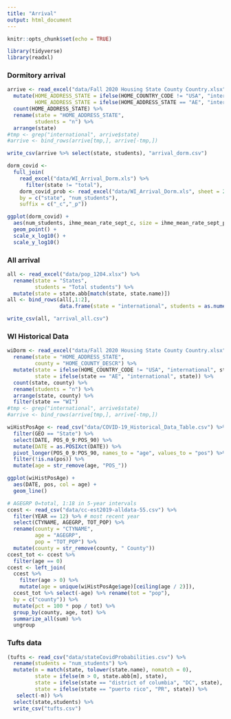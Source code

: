 ```yaml
---
title: "Arrival"
output: html_document
---
```


```r
knitr::opts_chunk$set(echo = TRUE)
```

```r
library(tidyverse)
library(readxl)
```

### Dormitory arrival

```r
arrive <- read_excel("data/Fall 2020 Housing State County Country.xlsx") %>%
  mutate(HOME_ADDRESS_STATE = ifelse(HOME_COUNTRY_CODE != "USA", "international", HOME_ADDRESS_STATE),
         HOME_ADDRESS_STATE = ifelse(HOME_ADDRESS_STATE == "AE", "international", HOME_ADDRESS_STATE)) %>%
  count(HOME_ADDRESS_STATE) %>%
  rename(state = "HOME_ADDRESS_STATE",
         students = "n") %>%
  arrange(state)
#tmp <- grep("international", arrive$state)
#arrive <- bind_rows(arrive[tmp,], arrive[-tmp,])
```

```r
write_csv(arrive %>% select(state, students), "arrival_dorm.csv")
```

```r
dorm_covid <- 
  full_join(
    read_excel("data/WI_Arrival_Dorm.xls") %>%
      filter(state != "total"),
    dorm_covid_prob <- read_excel("data/WI_Arrival_Dorm.xls", sheet = 2),
    by = c("state", "num_students"),
    suffix = c("_c","_p"))
```

```r
ggplot(dorm_covid) +
  aes(num_students, ihme_mean_rate_sept_c, size = ihme_mean_rate_sept_p) +
  geom_point() +
  scale_x_log10() +
  scale_y_log10()
```

### All arrival

```r
all <- read_excel("data/pop_1204.xlsx") %>%
  rename(state = "States",
         students = "Total students") %>%
  mutate(state = state.abb[match(state, state.name)])
all <- bind_rows(all[,1:2],
                 data.frame(state = "international", students = as.numeric(names(all)[5])))
```

```r
write_csv(all, "arrival_all.csv")
```

### WI Historical Data

```r
wiDorm <- read_excel("data/Fall 2020 Housing State County Country.xlsx") %>%
  rename(state = "HOME_ADDRESS_STATE",
         county = "HOME_COUNTY_DESCR") %>%
  mutate(state = ifelse(HOME_COUNTRY_CODE != "USA", "international", state),
         state = ifelse(state == "AE", "international", state)) %>%
  count(state, county) %>%
  rename(students = "n") %>%
  arrange(state, county) %>%
  filter(state == "WI")
#tmp <- grep("international", arrive$state)
#arrive <- bind_rows(arrive[tmp,], arrive[-tmp,])
```

```r
wiHistPosAge <- read_csv("data/COVID-19_Historical_Data_Table.csv") %>%
  filter(GEO == "State") %>%
  select(DATE, POS_0_9:POS_90) %>%
  mutate(DATE = as.POSIXct(DATE)) %>%
  pivot_longer(POS_0_9:POS_90, names_to = "age", values_to = "pos") %>%
  filter(!is.na(pos)) %>%
  mutate(age = str_remove(age, "POS_"))
```

```r
ggplot(wiHistPosAge) +
  aes(DATE, pos, col = age) +
  geom_line()
```

```r
# AGEGRP 0=total, 1:18 in 5-year intervals 
ccest <- read_csv("data/cc-est2019-alldata-55.csv") %>%
  filter(YEAR == 12) %>% # most recent year
  select(CTYNAME, AGEGRP, TOT_POP) %>%
  rename(county = "CTYNAME",
         age = "AGEGRP",
         pop = "TOT_POP") %>%
  mutate(county = str_remove(county, " County"))
ccest_tot <- ccest %>%
  filter(age == 0)
ccest <- left_join(
  ccest %>% 
    filter(age > 0) %>%
    mutate(age = unique(wiHistPosAge$age)[ceiling(age / 2)]),
  ccest_tot %>% select(-age) %>% rename(tot = "pop"),
  by = c("county")) %>%
  mutate(pct = 100 * pop / tot) %>%
  group_by(county, age, tot) %>%
  summarize_all(sum) %>%
  ungroup
```


### Tufts data

```r
(tufts <- read_csv("data/stateCovidProbabilities.csv") %>%
  rename(students = "num_students") %>%
  mutate(m = match(state, tolower(state.name), nomatch = 0),
         state = ifelse(m > 0, state.abb[m], state),
         state = ifelse(state == "district of columbia", "DC", state),
         state = ifelse(state == "puerto rico", "PR", state)) %>%
   select(-m)) %>%
  select(state,students) %>%
  write_csv("tufts.csv")
```

